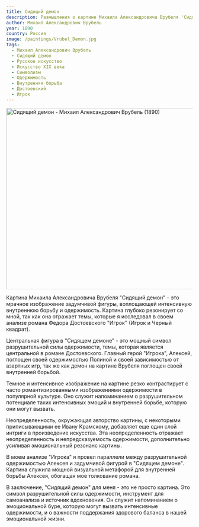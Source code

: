 ```yaml
---
title: Сидящий демон
description: Размышления о картине Михаила Александровича Врубеля 'Сидящий демон', исследование ее значения и эмоционального резонанса, который она вызывает у меня.
author: Михаил Александрович Врубель
year: 1890
country: Россия
image: /paintings/Vrubel_Demon.jpg
tags:
  - Михаил Александрович Врубель
  - Сидящий демон
  - Русское искусство
  - Искусство XIX века
  - Символизм
  - Одержимость
  - Внутренняя борьба
  - Достоевский
  - Игрок
---
```


<Image className="w-full" width="1080" height="489" src="/paintings/Vrubel_Demon.jpg"
       alt="Сидящий демон - Михаил Александрович Врубель (1890)"
       caption="Сидящий демон - Михаил Александрович Врубель (1890)"/>

Картина Михаила Александровича Врубеля "Сидящий демон" - это мрачное изображение задумчивой фигуры, воплощающей интенсивную внутреннюю борьбу и одержимость. Картина глубоко резонирует со мной, так как она отражает темы, которые я исследовал в своем анализе романа Федора Достоевского "Игрок" (<Link href="/posts/the-gambler-and-the-black-square">Игрок и Черный квадрат</Link>).

Центральная фигура в "Сидящем демоне" - это мощный символ разрушительной силы одержимости, темы, которая является центральной в романе Достоевского. Главный герой "Игрока", Алексей, поглощен своей одержимостью Полиной и своей зависимостью от азартных игр, так же как демон на картине Врубеля поглощен своей внутренней борьбой.

Темное и интенсивное изображение на картине резко контрастирует с часто романтизированными изображениями одержимости в популярной культуре. Оно служит напоминанием о разрушительном потенциале таких интенсивных эмоций и внутренней борьбе, которую они могут вызвать.

Неопределенность, окружающая авторство картины, с некоторыми приписывающими ее Ивану Крамскому, добавляет еще один слой интриги в произведение искусства. Эта неопределенность отражает неопределенность и непредсказуемость одержимости, дополнительно усиливая эмоциональный резонанс картины.

В моем анализе "Игрока" я провел параллели между разрушительной одержимостью Алексея и задумчивой фигурой в "Сидящем демоне". Картина служила мощной визуальной метафорой для внутренней борьбы Алексея, обогащая мое толкование романа.

В заключение, "Сидящий демон" для меня - это не просто картина. Это символ разрушительной силы одержимости, инструмент для самоанализа и источник вдохновения. Он служит напоминанием о эмоциональной буре, которую могут вызвать интенсивные одержимости, и о важности поддержания здорового баланса в нашей эмоциональной жизни.

